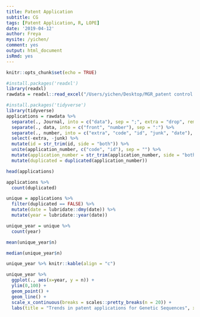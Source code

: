 ```yaml
---
title: Patent Application
subtitle: CG
tags: [Patent Application, R, LOPE]
date: '2019-04-12'
author: Freya
mysite: /yichen/
comment: yes
output: html_document
isRmd: yes
---
```




```r
knitr::opts_chunk$set(echo = TRUE)
```


```r
#install.packages('readxl')
library(readxl)
rawdata = readxl::read_excel("/Users/yichen/Desktop/MGR_patent control.xlsx", sheet = 5)
```


```r
#install.packages('tidyverse')
library(tidyverse)
applications = rawdata %>%
  separate(., Journal, into = c("data"), sep = ";", extra = "drop", remove = FALSE) %>% 
  separate(., data, into = c("front", "number"), sep = ":") %>% 
  separate(., number, into = c("extra", "code", "id", "junk", "date"), sep = " ") %>% 
  select(-extra, -junk) %>% 
  mutate(id = str_trim(id, side = "both")) %>% 
  unite(application_number, c("code", "id"), sep = "") %>% 
  mutate(application_number = str_trim(application_number, side = "both")) %>% 
  mutate(duplicated = duplicated(application_number))
```

```r
head(applications)
```

```r
applications %>%
  count(duplicated)
```

```r
unique = applications %>% 
  filter(duplicated == FALSE) %>% 
  mutate(date = lubridate::dmy(date)) %>% 
  mutate(year = lubridate::year(date))
```

```r
unique_year = unique %>% 
  count(year)

mean(unique_year$n)
```

```r
median(unique_year$n)
```

```r
unique_year %>% knitr::kable(align = "c")
```

```r
unique_year %>%
  ggplot(., aes(x=year, y = n)) +
  ylim(0,100) +
  geom_point() +
  geom_line() +
  scale_x_continuous(breaks = scales::pretty_breaks(n = 20)) +
  labs(title = "Trends in patent applications for Genetic Sequences", x = "application year", y = "applications")
```

